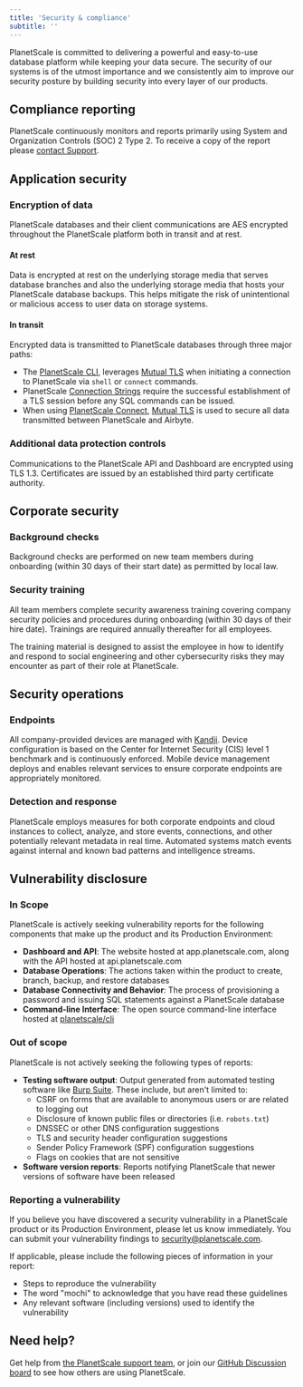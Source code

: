 ```yaml
---
title: 'Security & compliance'
subtitle: ''
---
```


PlanetScale is committed to delivering a powerful and easy-to-use database
platform while keeping your data secure. The security of our systems is of
the utmost importance and we consistently aim to improve our security posture by
building security into every layer of our products.

## Compliance reporting

PlanetScale continuously monitors and reports primarily using System and Organization
Controls (SOC) 2 Type 2. To receive a copy of the report please
[contact Support](https://support.planetscale.com/).

## Application security

### Encryption of data

PlanetScale databases and their client communications are AES encrypted throughout the PlanetScale platform both in transit and at rest.

#### At rest

Data is encrypted at rest on the underlying storage media that serves database branches and also the underlying storage media that hosts your PlanetScale database backups. This helps mitigate the risk of unintentional or malicious access to user data on storage systems.

#### In transit

Encrypted data is transmitted to PlanetScale databases through three major paths:

- The [PlanetScale CLI](/docs/reference/planetscale-cli), leverages [Mutual TLS](https://en.wikipedia.org/wiki/Mutual_authentication#mTLS) when initiating a connection to PlanetScale via `shell` or `connect` commands.
- PlanetScale [Connection Strings](/docs/concepts/connection-strings) require the successful establishment of a TLS session before any SQL commands can be issued.
- When using [PlanetScale Connect](/docs/integrations/airbyte), [Mutual TLS](https://en.wikipedia.org/wiki/Mutual_authentication#mTLS) is used to secure all data transmitted between PlanetScale and Airbyte.

### Additional data protection controls

Communications to the PlanetScale API and Dashboard are encrypted using TLS 1.3.
Certificates are issued by an established third party certificate authority.

## Corporate security

### Background checks

Background checks are performed on new team members during onboarding (within
30 days of their start date) as permitted by local law.

### Security training

All team members complete security awareness training covering company security
policies and procedures during onboarding (within 30 days of their hire date).
Trainings are required annually thereafter for all employees.

The training material is designed to assist the employee in how to identify and
respond to social engineering and other cybersecurity risks they may encounter
as part of their role at PlanetScale.

## Security operations

### Endpoints

All company-provided devices are managed with [Kandji](https://kandji.io).
Device configuration is based on the Center for Internet Security (CIS)
level 1 benchmark and is continuously enforced. Mobile device management
deploys and enables relevant services to ensure corporate endpoints are
appropriately monitored.

### Detection and response

PlanetScale employs measures for both corporate endpoints and cloud instances
to collect, analyze, and store events, connections, and other potentially
relevant metadata in real time. Automated systems match events against internal
and known bad patterns and intelligence streams.

## Vulnerability disclosure

### In Scope

PlanetScale is actively seeking vulnerability reports for the following components that make up the product and its Production Environment:

- **Dashboard and API**: The website hosted at app.planetscale.com, along with the API hosted at api.planetscale.com
- **Database Operations**: The actions taken within the product to create, branch, backup, and restore databases
- **Database Connectivity and Behavior**: The process of provisioning a password and issuing SQL statements against a PlanetScale database
- **Command-line Interface**: The open source command-line interface hosted at [planetscale/cli](https://github.com/planetscale/cli)

### Out of scope

PlanetScale is not actively seeking the following types of reports:

- **Testing software output**: Output generated from automated testing software like [Burp Suite](https://portswigger.net/burp). These include, but aren't limited to:
    * CSRF on forms that are available to anonymous users or are related to logging out
    * Disclosure of known public files or directories (i.e. `robots.txt`)
    * DNSSEC or other DNS configuration suggestions
    * TLS and security header configuration suggestions
    * Sender Policy Framework (SPF) configuration suggestions
    * Flags on cookies that are not sensitive
- **Software version reports**: Reports notifying PlanetScale that newer versions of software have been released

### Reporting a vulnerability

If you believe you have discovered a security vulnerability in a PlanetScale product or its Production Environment, please let us know immediately.
You can submit your vulnerability findings to [security@planetscale.com](mailto:security@planetscale.com).

If applicable, please include the following pieces of information in your report:

- Steps to reproduce the vulnerability
- The word "mochi" to acknowledge that you have read these guidelines
- Any relevant software (including versions) used to identify the vulnerability

## Need help?

Get help from [the PlanetScale support team](https://support.planetscale.com/), or join our [GitHub Discussion board](https://github.com/planetscale/discussion/discussions) to see how others are using PlanetScale.
